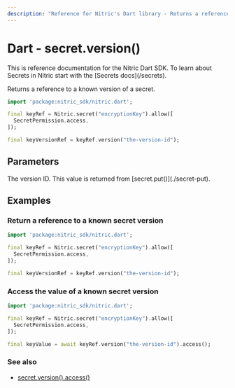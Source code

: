 ```yaml
---
description: "Reference for Nitric's Dart library - Returns a reference to a known version of a secret."
---
```


# Dart - secret.version()

<Note>
  This is reference documentation for the Nitric Dart SDK. To learn about
  Secrets in Nitric start with the [Secrets docs](/secrets).
</Note>

Returns a reference to a known version of a secret.

```dart
import 'package:nitric_sdk/nitric.dart';

final keyRef = Nitric.secret("encryptionKey").allow([
  SecretPermission.access,
]);

final keyVersionRef = keyRef.version("the-version-id");
```

## Parameters

<Properties>
  <Property name="version" required type="String">
    The version ID. This value is returned from [secret.put()](./secret-put).
  </Property>
</Properties>

## Examples

### Return a reference to a known secret version

```dart
import 'package:nitric_sdk/nitric.dart';

final keyRef = Nitric.secret("encryptionKey").allow([
  SecretPermission.access,
]);

final keyVersionRef = keyRef.version("the-version-id");
```

### Access the value of a known secret version

```dart
import 'package:nitric_sdk/nitric.dart';

final keyRef = Nitric.secret("encryptionKey").allow([
  SecretPermission.access,
]);

final keyValue = await keyRef.version("the-version-id").access();
```

### See also

- [secret.version().access()](./secret-version-access)
